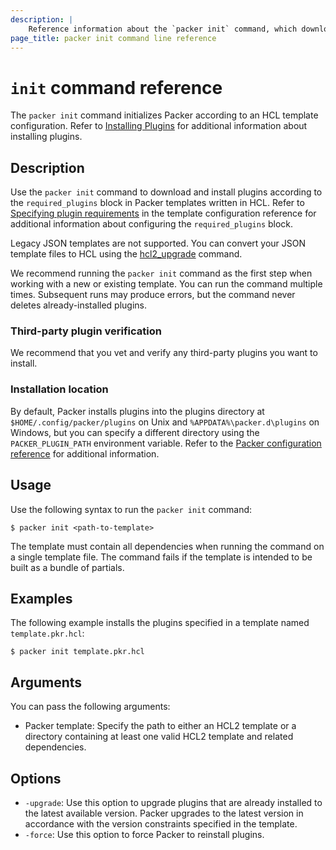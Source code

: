 ```yaml
---
description: |
    Reference information about the `packer init` command, which downloads and installs Packer one or more plugin binaries specified in a Packer template written in HCL.
page_title: packer init command line reference
---
```


# `init` command reference

The `packer init` command initializes Packer according to an HCL template configuration. Refer to [Installing Plugins](/packer/docs/plugins/install) for additional information about installing plugins.

## Description

Use the `packer init` command to download and install plugins according to the `required_plugins` block in Packer templates written in HCL. Refer to [Specifying plugin requirements](/packer/docs/templates/hcl_templates/blocks/packer#specifying-plugin-requirements) in the template configuration reference for additional information about configuring the `required_plugins` block.

Legacy JSON templates are not supported. You can convert your JSON template files to HCL using the [hcl2_upgrade](/packer/docs/commands/hcl2_upgrade) command.

We recommend running the `packer init` command as the first step when working with a new or existing template. You can run the command multiple times. Subsequent runs may produce errors, but the command never deletes already-installed plugins.

### Third-party plugin verification

We recommend that you vet and verify any third-party plugins you want to install.

### Installation location

By default, Packer installs plugins into the plugins directory at `$HOME/.config/packer/plugins` on Unix and `%APPDATA%\packer.d\plugins` on Windows, but you can specify a different directory using the `PACKER_PLUGIN_PATH` environment variable. Refer to the [Packer configuration reference](/packer/docs/configure) for additional information.

## Usage
Use the following syntax to run the `packer init` command:

```shell-session
$ packer init <path-to-template> 
```

The template must contain all dependencies when running the command on a single template file. The command fails if the template is intended to be built as a bundle of partials.

## Examples

The following example installs the plugins specified in a template named `template.pkr.hcl`:

```shell-session
$ packer init template.pkr.hcl
```

## Arguments

You can pass the following arguments:

- Packer template: Specify the path to either an HCL2 template or a directory containing at least one valid HCL2 template and related dependencies.


## Options

- `-upgrade`: Use this option to upgrade plugins that are already installed to the latest available version. Packer upgrades to the latest version in accordance with the version constraints specified in the template.
- `-force`: Use this option to force Packer to reinstall plugins.

